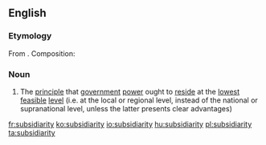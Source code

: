 ==English==
{{wikipedia}}
===Etymology===
From {{etyl|la|en}} {{term|lang=la|subsidiarius}}. Composition: {{suffix|subsidiary|ity}}

===Noun===
{{en-noun|-}}

# The [[principle]] that [[government]] [[power]] ought to [[reside]] at the [[lowest]] [[feasible]] [[level]] (i.e. at the local or regional level, instead of the national or supranational level, unless the latter presents clear advantages)

[[fr:subsidiarity]]
[[ko:subsidiarity]]
[[io:subsidiarity]]
[[hu:subsidiarity]]
[[pl:subsidiarity]]
[[ta:subsidiarity]]